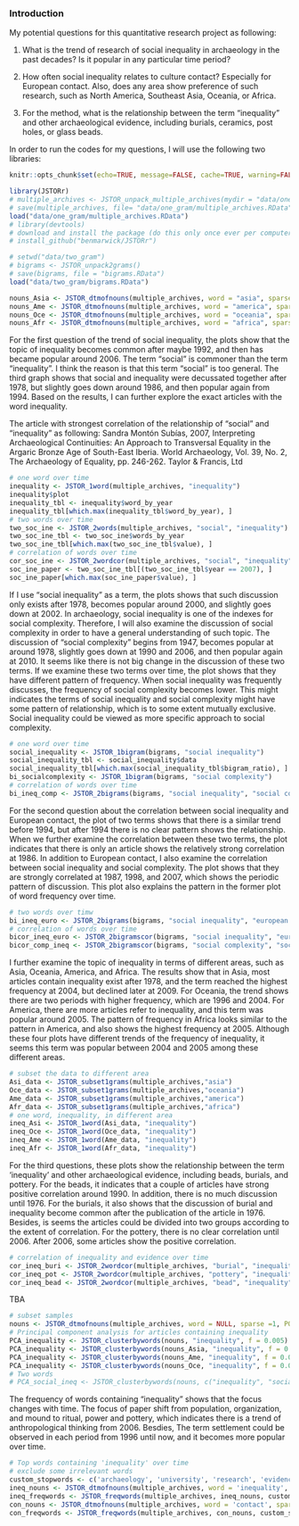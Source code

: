 
### Introduction

My potential questions for this quantitative research project as following:

1. What is the trend of research of social inequality in archaeology in the past decades? Is it popular in any particular time period?

2. How often social inequality relates to culture contact? Especially for European contact. Also, does any area show preference of such research, such as North America, Southeast Asia, Oceania, or Africa.    

3. For the method, what is the relationship between the term "inequality" and other archaeological evidence, including burials, ceramics, post holes, or glass beads.

In order to run the codes for my questions, I will use the following two libraries: 

```r
knitr::opts_chunk$set(echo=TRUE, message=FALSE, cache=TRUE, warning=FALSE)
```


```r
library(JSTORr)
# multiple_archives <- JSTOR_unpack_multiple_archives(mydir = "data/one_gram")
# save(multiple_archives, file= "data/one_gram/multiple_archives.RData" 
load("data/one_gram/multiple_archives.RData")
# library(devtools)
# download and install the package (do this only once ever per computer)
# install_github("benmarwick/JSTORr")
```

```r
# setwd("data/two_gram")
# bigrams <- JSTOR_unpack2grams()
# save(bigrams, file = "bigrams.RData")
load("data/two_gram/bigrams.RData")
```

```r
nouns_Asia <- JSTOR_dtmofnouns(multiple_archives, word = "asia", sparse =1, POStag = TRUE)
nouns_Ame <- JSTOR_dtmofnouns(multiple_archives, word = "america", sparse =1, POStag = TRUE)
nouns_Oce <- JSTOR_dtmofnouns(multiple_archives, word = "oceania", sparse =1, POStag = TRUE)
nouns_Afr <- JSTOR_dtmofnouns(multiple_archives, word = "africa", sparse =1, POStag = TRUE)
```

For the first question of the trend of social inequality, the plots show that the topic of inequality becomes common after maybe 1992, and then has became popular around 2006. The term "social" is commoner than the term "inequality". I think the reason is that this term "social" is too general. The third graph shows that social and inequality were decussated together after 1978, but slightly goes down around 1986, and then popular again from 1994. Based on the results, I can further explore the exact articles with the word inequality.  

The article with strongest correlation of the relationship of "social" and "inequality" as following:
Sandra Montón Subías, 2007, Interpreting Archaeological Continuities: An Approach to Transversal Equality in the Argaric Bronze Age of South-East Iberia. World Archaeology, Vol. 39, No. 2, The Archaeology of Equality, pp. 246-262. Taylor & Francis, Ltd 

```r
# one word over time
inequality <- JSTOR_1word(multiple_archives, "inequality")
inequality$plot
inequality_tbl <- inequality$word_by_year
inequality_tbl[which.max(inequality_tbl$word_by_year), ]
# two words over time
two_soc_ine <- JSTOR_2words(multiple_archives, "social", "inequality")
two_soc_ine_tbl <- two_soc_ine$words_by_year
two_soc_ine_tbl[which.max(two_soc_ine_tbl$value), ]
# correlation of words over time
cor_soc_ine <- JSTOR_2wordcor(multiple_archives, "social", "inequality")
soc_ine_paper <- two_soc_ine_tbl[(two_soc_ine_tbl$year == 2007), ]
soc_ine_paper[which.max(soc_ine_paper$value), ]
```

If I use "social inequality" as a term, the plots shows that such discussion only exists after 1978, becomes popular around 2000, and slightly goes down at 2002. In archaeology, social inequality is one of the indexes for social complexity. Therefore, I will also examine the discussion of social complexity in order to have a general understanding of such topic. The discussion of "social complexity" begins from 1947, becomes popular at around 1978, slightly goes down at 1990 and 2006, and then popular again at 2010. It seems like there is not big change in the discussion of these two terms. If we examine these two terms over time, the plot shows that they have different pattern of frequency. When social inequality was frequently discusses, the frequency of social complexity becomes lower. This might indicates the terms of social inequality and social complexity might have some pattern of relationship, which is to some extent mutually exclusive. Social inequality could be viewed as more specific approach to social complexity. 

```r
# one word over time
social_inequality <- JSTOR_1bigram(bigrams, "social inequality")
social_inequality_tbl <- social_inequality$data
social_inequality_tbl[which.max(social_inequality_tbl$bigram_ratio), ]
bi_socialcomplexity <- JSTOR_1bigram(bigrams, "social complexity")
# correlation of words over time
bi_ineq_comp <- JSTOR_2bigrams(bigrams, "social inequality", "social complexity")
```

For the second question about the correlation between social inequality and European contact, the plot of two terms shows that there is a similar trend before 1994, but after 1994 there is no clear pattern shows the relationship. When we further examine the correlation between these two terms, the plot indicates that there is only an article shows the relatively strong correlation at 1986. In addition to European contact, I also examine the correlation between social inequality and social complexity. The plot shows that they are strongly correlated at 1987, 1998, and 2007, which shows the periodic pattern of discussion. This plot also explains the pattern in the former plot of word frequency over time.

```r
# two words over timw
bi_ineq_euro <- JSTOR_2bigrams(bigrams, "social inequality", "european contact")
# correlation of words over time
bicor_ineq_euro <- JSTOR_2bigramscor(bigrams, "social inequality", "european contact")
bicor_comp_ineq <- JSTOR_2bigramscor(bigrams, "social complexity", "social inequality")
```

I further examine the topic of inequality in terms of different areas, such as Asia, Oceania, America, and Africa. The results show that in Asia, most articles contain inequality exist after 1978, and the term reached the highest frequency at 2004, but declined later at 2009. For Oceania, the trend shows there are two periods with higher frequency, which are 1996 and 2004. For America, there are more articles refer to inequality, and this term was popular around 2005. The pattern of frequency in Africa looks similar to the pattern in America, and also shows the highest frequency at 2005. Although these four plots have different trends of the frequency of inequality, it seems this term was popular between 2004 and 2005 among these different areas.   

```r
# subset the data to different area
Asi_data <- JSTOR_subset1grams(multiple_archives,"asia")
Oce_data <- JSTOR_subset1grams(multiple_archives,"oceania")
Ame_data <- JSTOR_subset1grams(multiple_archives,"america")
Afr_data <- JSTOR_subset1grams(multiple_archives,"africa")
# one word, inequality, in different area
ineq_Asi <- JSTOR_1word(Asi_data, "inequality")
ineq_Oce <- JSTOR_1word(Oce_data, "inequality")
ineq_Ame <- JSTOR_1word(Ame_data, "inequality")
ineq_Afr <- JSTOR_1word(Afr_data, "inequality")
```

For the third questions, these plots show the relationship between the term 'inequality' and other archaeological evidence, including beads, burials, and pottery. For the beads, it indicates that a couple of articles have strong positive correlation around 1990. In addition, there is no much discussion until 1976. For the burials, it also shows that the discussion of burial and inequality become common after the publication of the article in 1976. Besides, is seems the articles could be divided into two groups according to the extent of correlation. For the pottery, there is no clear correlation until 2006. After 2006, some articles show the positive correlation. 

```r
# correlation of inequality and evidence over time
cor_ineq_buri <- JSTOR_2wordcor(multiple_archives, "burial", "inequality")
cor_ineq_pot <- JSTOR_2wordcor(multiple_archives, "pottery", "inequality")
cor_ineq_bead <- JSTOR_2wordcor(multiple_archives, "bead", "inequality")
```

TBA

```r
# subset samples
nouns <- JSTOR_dtmofnouns(multiple_archives, word = NULL, sparse =1, POStag = TRUE)
# Principal component analysis for articles containing inequality
PCA_inequality <- JSTOR_clusterbywords(nouns, "inequality", f = 0.005)
PCA_inequality <- JSTOR_clusterbywords(nouns_Asia, "inequality", f = 0.005)
PCA_inequality <- JSTOR_clusterbywords(nouns_Ame, "inequality", f = 0.005)
PCA_inequality <- JSTOR_clusterbywords(nouns_Oce, "inequality", f = 0.005)
# Two words
# PCA_social_ineq <- JSTOR_clusterbywords(nouns, c("inequality", "social"), f = 0.005)
```

The frequency of words containing “inequality” shows that the focus changes with time. The focus of paper shift from population, organization, and mound to ritual, power and pottery, which indicates there is a trend of anthropological thinking from 2006. Besdies, The term settlement could be observed in each period from 1996 until now, and it becomes more popular over time. 

```r
# Top words containing 'inequality' over time
# exclude some irrelevant words
custom_stopwords <- c('archaeology', 'university', 'research', 'evidence', 'journal', 'world', 'site', 'cambridge', 'archaeol', 'area', 'region', 'period', 'analysis', 'anthropology', 'springer', 'production', 'figure', 'work', 'world', 'concept', 'human', 'middle', 'altamira', 'culture', 'record', 'citation', 'discipline', 'author', 'proportion', 'literature', 'report', 'approach', 'cambridge' )
ineq_nouns <- JSTOR_dtmofnouns(multiple_archives, word = 'inequality', sparse =1, POStag = TRUE)
ineq_freqwords <- JSTOR_freqwords(multiple_archives, ineq_nouns, custom_stopwords, n = 5)
con_nouns <- JSTOR_dtmofnouns(multiple_archives, word = 'contact', sparse =1, POStag = TRUE)
con_freqwords <- JSTOR_freqwords(multiple_archives, con_nouns, custom_stopwords, n = 10)
```

